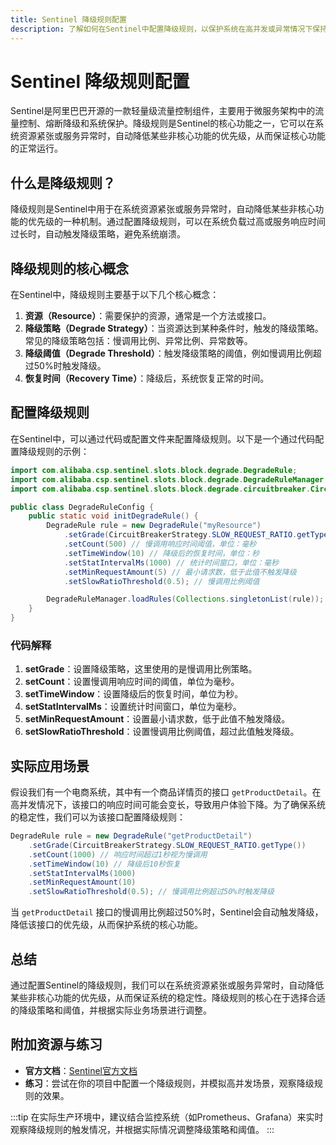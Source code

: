 ```yaml
---
title: Sentinel 降级规则配置
description: 了解如何在Sentinel中配置降级规则，以保护系统在高并发或异常情况下保持稳定。
---
```


# Sentinel 降级规则配置

Sentinel是阿里巴巴开源的一款轻量级流量控制组件，主要用于微服务架构中的流量控制、熔断降级和系统保护。降级规则是Sentinel的核心功能之一，它可以在系统资源紧张或服务异常时，自动降低某些非核心功能的优先级，从而保证核心功能的正常运行。

## 什么是降级规则？

降级规则是Sentinel中用于在系统资源紧张或服务异常时，自动降低某些非核心功能的优先级的一种机制。通过配置降级规则，可以在系统负载过高或服务响应时间过长时，自动触发降级策略，避免系统崩溃。

## 降级规则的核心概念

在Sentinel中，降级规则主要基于以下几个核心概念：

1. **资源（Resource）**：需要保护的资源，通常是一个方法或接口。
2. **降级策略（Degrade Strategy）**：当资源达到某种条件时，触发的降级策略。常见的降级策略包括：慢调用比例、异常比例、异常数等。
3. **降级阈值（Degrade Threshold）**：触发降级策略的阈值，例如慢调用比例超过50%时触发降级。
4. **恢复时间（Recovery Time）**：降级后，系统恢复正常的时间。

## 配置降级规则

在Sentinel中，可以通过代码或配置文件来配置降级规则。以下是一个通过代码配置降级规则的示例：

```java
import com.alibaba.csp.sentinel.slots.block.degrade.DegradeRule;
import com.alibaba.csp.sentinel.slots.block.degrade.DegradeRuleManager;
import com.alibaba.csp.sentinel.slots.block.degrade.circuitbreaker.CircuitBreakerStrategy;

public class DegradeRuleConfig {
    public static void initDegradeRule() {
        DegradeRule rule = new DegradeRule("myResource")
            .setGrade(CircuitBreakerStrategy.SLOW_REQUEST_RATIO.getType()) // 降级策略：慢调用比例
            .setCount(500) // 慢调用响应时间阈值，单位：毫秒
            .setTimeWindow(10) // 降级后的恢复时间，单位：秒
            .setStatIntervalMs(1000) // 统计时间窗口，单位：毫秒
            .setMinRequestAmount(5) // 最小请求数，低于此值不触发降级
            .setSlowRatioThreshold(0.5); // 慢调用比例阈值

        DegradeRuleManager.loadRules(Collections.singletonList(rule));
    }
}
```

### 代码解释

1. **setGrade**：设置降级策略，这里使用的是慢调用比例策略。
2. **setCount**：设置慢调用响应时间的阈值，单位为毫秒。
3. **setTimeWindow**：设置降级后的恢复时间，单位为秒。
4. **setStatIntervalMs**：设置统计时间窗口，单位为毫秒。
5. **setMinRequestAmount**：设置最小请求数，低于此值不触发降级。
6. **setSlowRatioThreshold**：设置慢调用比例阈值，超过此值触发降级。

## 实际应用场景

假设我们有一个电商系统，其中有一个商品详情页的接口 `getProductDetail`。在高并发情况下，该接口的响应时间可能会变长，导致用户体验下降。为了确保系统的稳定性，我们可以为该接口配置降级规则：

```java
DegradeRule rule = new DegradeRule("getProductDetail")
    .setGrade(CircuitBreakerStrategy.SLOW_REQUEST_RATIO.getType())
    .setCount(1000) // 响应时间超过1秒视为慢调用
    .setTimeWindow(10) // 降级后10秒恢复
    .setStatIntervalMs(1000)
    .setMinRequestAmount(10)
    .setSlowRatioThreshold(0.5); // 慢调用比例超过50%时触发降级
```

当 `getProductDetail` 接口的慢调用比例超过50%时，Sentinel会自动触发降级，降低该接口的优先级，从而保护系统的核心功能。

## 总结

通过配置Sentinel的降级规则，我们可以在系统资源紧张或服务异常时，自动降低某些非核心功能的优先级，从而保证系统的稳定性。降级规则的核心在于选择合适的降级策略和阈值，并根据实际业务场景进行调整。

## 附加资源与练习

- **官方文档**：[Sentinel官方文档](https://sentinelguard.io/zh-cn/docs/introduction.html)
- **练习**：尝试在你的项目中配置一个降级规则，并模拟高并发场景，观察降级规则的效果。

:::tip
在实际生产环境中，建议结合监控系统（如Prometheus、Grafana）来实时观察降级规则的触发情况，并根据实际情况调整降级策略和阈值。
:::